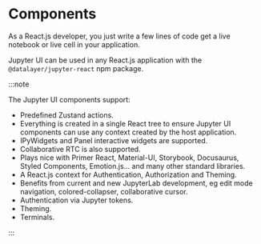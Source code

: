 
# Components

As a React.js developer, you just write a few lines of code get a live notebook or live cell in your application.

<ModalImage
  small="https://jupyter-examples.datalayer.tech/jupyter-react-snippet.png"
  large="https://jupyter-examples.datalayer.tech/jupyter-react-snippet.png"
  alt="Jupyter UI Snippet"
/>

Jupyter UI can be used in any React.js application with the `@datalayer/jupyter-react` npm package.

<ModalImage
  small="https://jupyter-examples.datalayer.tech/jupyter-react-notebook.png"
  large="https://jupyter-examples.datalayer.tech/jupyter-react-notebook.png"
  alt="Jupyter UI Notebook"
/>

:::note

The Jupyter UI components support:

- Predefined Zustand actions.
- Everything is created in a single React tree to ensure Jupyter UI components can use any context created by the host application.
- IPyWidgets and Panel interactive widgets are supported.
- Collaborative RTC is also supported.
- Plays nice with Primer React, Material-UI, Storybook, Docusaurus, Styled Components, Emotion.js... and many other standard libraries.
- A React.js context for Authentication, Authorization and Theming.
- Benefits from current and new JupyterLab development, eg edit mode navigation, colored-collapser, collaborative cursor.
- Authentication via Jupyter tokens.
- Theming.
- Terminals.

:::

<DocCardList />
